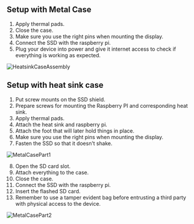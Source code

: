 ## Setup with Metal Case

1. Apply thermal pads.
2. Close the case.
3. Make sure you use the right pins when mounting the display.
4. Connect the SSD with the raspberry pi.
5. Plug your device into power and give it internet access to check if
   everything is working as expected.

![HeatsinkCaseAssembly](pictures/heatsink_case/heatsink_case_assembly.jpg)

## Setup with heat sink case

1. Put screw mounts on the SSD shield.
2. Prepare screws for mounting the Raspberry PI and corresponding heat sink.
3. Apply thermal pads.
4. Attach the heat sink and raspberry pi.
5. Attach the foot that will later hold things in place.
6. Make sure you use the right pins when mounting the display.
7. Fasten the SSD so that it doesn't shake.

![MetalCasePart1](pictures/metal_case/part1_with_numbers.jpg)

8. Open the SD card slot.
9. Attach everything to the case.
10. Close the case.
11. Connect the SSD with the raspberry pi.
12. Insert the flashed SD card.
13. Remember to use a tamper evident bag before entrusting a third party
    with physical access to the device.

![MetalCasePart2](pictures/metal_case/part_2_with_numbers.jpg)

